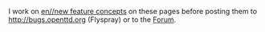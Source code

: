 I work on [[en//new feature concepts]] on these pages before posting them to http://bugs.openttd.org (Flyspray) or to the [http://www.tt-forums.net/viewforum.php?f=55 Forum].